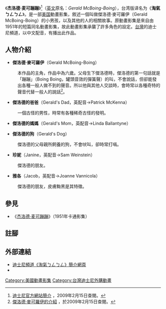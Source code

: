 {{noteTA
|1=zh-hans:杰洛德·麦可蹦蹦; zh-hant:淘氣ㄅㄥㄅㄥ;
}}
{{電視節目信息框
| 名稱       = 杰洛德·麦可蹦蹦
| 原名       = ''Gerald McBoing-Boing''
| 類型       = 動畫影集
| 國家       = {{USA}}<br>{{CAN}}<br>{{IRL}}
| 語言       = [[英語|英語]]
| 集數       = 共52集
| 每集長     = 22分鐘
| 電視臺     = {{USA}}[[Cartoon_Network|Cartoon Network]]
| 開始       = 2005年
| 結束       = 2007年
}}
《'''杰洛德·麦可蹦蹦'''》<ref>[http://www.disney.com.tw/DisneyChannel/playhouse/friends/gmbb/index.html 迪士尼官方網站簡介] {{webarchive|url=https://web.archive.org/web/20090131232431/http://disney.com.tw/DisneyChannel/playhouse/friends/gmbb/index.html |date=2009-01-31 }}，2009年2月15日查閱。</ref>（[[英文|英文]]原名：''Gerald McBoing-Boing''），台湾版译名为《'''淘氣ㄅㄥㄅㄥ'''》。是一部[[美国|美国]]動畫影集，敘述一個叫做傑洛德·麥可羅伊（Gerald McBoing-Boing）的小男孩，以及其他的人的相關故事。原動畫影集是來自由1951年的短篇同名動畫影集，故此動畫影集承襲了許多角色的設定。[[台灣|台灣]]的迪士尼頻道，以中文配音，有播出此作品。

== 人物介紹 ==
*'''傑洛德·麥可羅伊'''（Gerald McBoing-Boing）
:本作品的主角，作品中為六歲。父母生下傑洛德時，傑洛德的第一句話就是「蹦蹦」（Boing Boing，罐頭音效的彈簧聲）的叫，不會說話，但卻能發出各種一般人做不到的聲音。所以他與其他人交談時，會時常以各種奇特的聲音代替一般人的說話<ref>[http://www.tgc-taiwan.com.tw/enjoytivo/search_2_2.php?sid=00038563&en=000000 傑洛德·麥可羅伊的介紹] {{Wayback|url=http://www.tgc-taiwan.com.tw/enjoytivo/search_2_2.php?sid=00038563&en=000000 |date=20200514053105 }}，於2009年2月15日查閱。</ref>。

*'''傑洛德的爸爸'''（Gerald's Dad，英配音→Patrick McKenna）
:一個古怪的男性，時常有各種稀奇古怪的發明。

*'''傑洛德的媽媽'''（Gerald's Mom，英配音→Linda Ballantyne）

*'''傑洛德的狗'''（Gerald's Dog）
:傑洛德的父母親所飼養的狗，不會吠叫，卻時常打嗝。

*'''珍妮'''（Janine，英配音→Sam Weinstein）
:傑洛德的朋友。

*'''雅各'''（Jacob，英配音→Joanne Vannicola）
:傑洛德的朋友，皮膚黝黑是其特徵。

== 參見 ==
*《[[杰洛德·麦可蹦蹦_(卡通影集)|杰洛德·麦可蹦蹦]]》（1951年卡通影集）

== 註腳 ==
{{reflist}}

== 外部連結 ==
*[https://web.archive.org/web/20090131232431/http://disney.com.tw/DisneyChannel/playhouse/friends/gmbb/index.html 迪士尼頻道《淘氣ㄅㄥㄅㄥ》簡介網頁]
*{{imdb title|id=0497546|title=杰洛德·麦可蹦蹦}}

[[Category:美國動畫影集|Category:美國動畫影集]]
[[Category:台灣迪士尼外購動畫|Category:台灣迪士尼外購動畫]]